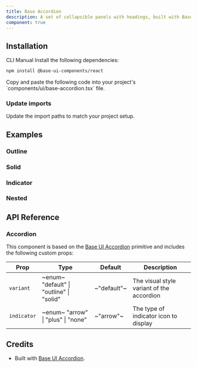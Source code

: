 ```yaml
---
title: Base Accordion
description: A set of collapsible panels with headings, built with Base UI components.
component: true
---
```


<ExamplePreview path="base-accordion/default" />

## Installation

<Tabs defaultValue="cli">

<TabsList>
  <TabsTrigger value="cli">CLI</TabsTrigger>
  <TabsTrigger value="manual">Manual</TabsTrigger>
</TabsList>

<TabsContent value="cli">
  <CliCommands name="base-accordion" />
</TabsContent>

<TabsContent value="manual">
<Steps>

<Step>
Install the following dependencies:

```bash
npm install @base-ui-components/react
```

</Step>

<Step>
Copy and paste the following code into your project's `components/ui/base-accordion.tsx` file.

<ComponentPreview name="base-accordion" />

</Step>

### Update imports

Update the import paths to match your project setup.

</Steps>

</TabsContent>

</Tabs>

## Examples

### Outline

<ExamplePreview path="base-accordion/outline" />

### Solid

<ExamplePreview path="base-accordion/solid" />

### Indicator

<ExamplePreview path="base-accordion/indicator" />

### Nested

<ExamplePreview path="base-accordion/nested" />

## API Reference

### Accordion

This component is based on the [Base UI Accordion](https://base-ui.com/react/components/accordion) primitive and includes the following custom props:

| **Prop**    | **Type**                                                              | **Default** | **Description**                           |
| ----------- | --------------------------------------------------------------------- | ----------- | ----------------------------------------- |
| `variant`   | ~enum~ <PopoverInfo> "default" \| "outline" \| "solid" </PopoverInfo> | ~"default"~ | The visual style variant of the accordion |
| `indicator` | ~enum~ <PopoverInfo> "arrow" \| "plus" \| "none" </PopoverInfo>       | ~"arrow"~   | The type of indicator icon to display     |

## Credits

- Built with [Base UI Accordion](https://base-ui.com/react/components/accordion).
